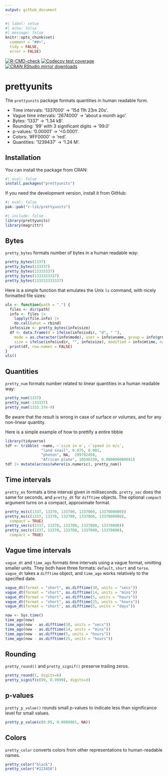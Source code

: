 ```yaml
---
output: github_document
---
```


```r
#| label: setup
#| echo: false
#| message: false
knitr::opts_chunk$set(
  comment = "##>",
  tidy = FALSE,
  error = FALSE)
```

<!-- badges: start -->
[![R-CMD-check](https://github.com/r-lib/prettyunits/actions/workflows/R-CMD-check.yaml/badge.svg)](https://github.com/r-lib/prettyunits/actions/workflows/R-CMD-check.yaml)
[![Codecov test coverage](https://codecov.io/gh/r-lib/prettyunits/branch/main/graph/badge.svg)](https://app.codecov.io/gh/r-lib/prettyunits?branch=main)
[![CRAN RStudio mirror downloads](http://cranlogs.r-pkg.org/badges/prettyunits)](https://CRAN.R-project.org/package=prettyunits)
<!-- badges: end -->

# prettyunits

The `prettyunits` package formats quantities in human readable form.

* Time intervals: '1337000' -> '15d 11h 23m 20s'.
* Vague time intervals: '2674000' -> 'about a month ago'.
* Bytes: '1337' -> '1.34 kB'.
* Rounding: '99' with 3 significant digits -> '99.0'
* p-values: '0.00001' -> '<0.0001'.
* Colors: '#FF0000' -> 'red'.
* Quantities: '1239437' -> '1.24 M'.

## Installation

You can install the package from CRAN:

```r
#| eval: false
install.packages("prettyunits")
```

If you need the development version, install it from GitHub:

```r
#| eval: false
pak::pak("r-lib/prettyunits")
```

```r
#| include: false
library(prettyunits)
library(magrittr)
```

## Bytes

`pretty_bytes` formats number of bytes in a human readable way:

```r
pretty_bytes(1337)
pretty_bytes(133337)
pretty_bytes(13333337)
pretty_bytes(1333333337)
pretty_bytes(133333333337)
```

Here is a simple function that emulates the Unix `ls` command, with
nicely formatted file sizes:

```r
uls <- function(path = ".") {
  files <- dir(path)
  info <- files |>
    lapply(file.info) |>
    do.call(what = rbind)
  info$size <- pretty_bytes(info$size)
  df <- data.frame(d = ifelse(info$isdir, "d", " "),
	mode = as.character(info$mode), user = info$uname, group = info$grname,
    size = ifelse(info$isdir, "", info$size), modified = info$mtime, name = files)
  print(df, row.names = FALSE)
}
uls()
```

## Quantities

`pretty_num` formats number related to linear quantities in a human readable way:
```r
pretty_num(1337)
pretty_num(-133337)
pretty_num(1333.37e-9)
```
Be aware that the result is wrong in case of surface or volumes, and for any non-linear quantity.

Here is a simple example of how to prettify a entire tibble
```r
library(tidyverse)
tdf <- tribble( ~name, ~`size in m`, ~`speed in m/s`,
                "land snail", 0.075, 0.001,
                "photon", NA,  299792458,
                "African plate", 10546330, 0.000000000681)
tdf |> mutate(across(where(is.numeric), pretty_num))
```



## Time intervals

`pretty_ms` formats a time interval given in milliseconds. `pretty_sec` does
the same for seconds, and `pretty_dt` for `difftime` objects. The optional
`compact` argument turns on a compact, approximate format.

```r
pretty_ms(c(1337, 13370, 133700, 1337000, 1337000000))
pretty_ms(c(1337, 13370, 133700, 1337000, 1337000000),
  compact = TRUE)
pretty_sec(c(1337, 13370, 133700, 1337000, 13370000))
pretty_sec(c(1337, 13370, 133700, 1337000, 13370000),
  compact = TRUE)

```

## Vague time intervals

`vague_dt` and `time_ago` formats time intervals using a vague format,
omitting smaller units. They both have three formats: `default`, `short` and `terse`.
`vague_dt` takes a `difftime` object, and `time_ago` works relatively to the
specified date.

```r
vague_dt(format = "short", as.difftime(30, units = "secs"))
vague_dt(format = "short", as.difftime(14, units = "mins"))
vague_dt(format = "short", as.difftime(5, units = "hours"))
vague_dt(format = "short", as.difftime(25, units = "hours"))
vague_dt(format = "short", as.difftime(5, units = "days"))
```

```r
now <- Sys.time()
time_ago(now)
time_ago(now - as.difftime(30, units = "secs"))
time_ago(now - as.difftime(14, units = "mins"))
time_ago(now - as.difftime(5, units = "hours"))
time_ago(now - as.difftime(25, units = "hours"))
```

## Rounding

`pretty_round()` and `pretty_signif()` preserve trailing zeros.

```r
pretty_round(1, digits=6)
pretty_signif(c(99, 0.9999), digits=3)
```

## p-values

`pretty_p_value()` rounds small p-values to indicate less than significance
level for small values.

```r
pretty_p_value(c(0.05, 0.0000001, NA))
```

## Colors

`pretty_color` converts colors from other representations to human-readable
names.

```r
pretty_color("black")
pretty_color("#123456")
```
